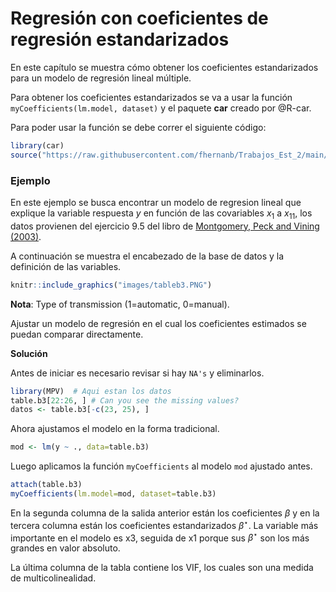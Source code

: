 # Regresión con coeficientes de regresión estandarizados {#coefstand}
En este capítulo se muestra cómo obtener los coeficientes estandarizados para un modelo de regresión lineal múltiple. 

Para obtener los coeficientes estandarizados se va a usar la función `myCoefficients(lm.model, dataset)` y el paquete **car** creado por @R-car. 

Para poder usar la función se debe correr el siguiente código:

```r
library(car)
source("https://raw.githubusercontent.com/fhernanb/Trabajos_Est_2/main/Trabajo%201/funciones.R")
```

### Ejemplo {-}
En este ejemplo se busca encontrar un modelo de regresion lineal que explique la variable respuesta $y$ en función de las covariables $x_1$ a $x_{11}$, los datos provienen del ejercicio 9.5 del libro de [Montgomery, Peck and Vining (2003)](https://www.amazon.com/Introduccion-analisis-regresion-lineal-Spanish/dp/9702403278).

A continuación se muestra el encabezado de la base de datos y la definición de las variables.

```r
knitr::include_graphics("images/tableb3.PNG")
```

__Nota__: Type of transmission (1=automatic, 0=manual).

Ajustar un modelo de regresión en el cual los coeficientes estimados se puedan comparar directamente.

__Solución__

Antes de iniciar es necesario revisar si hay `NA's` y eliminarlos.

```r
library(MPV)  # Aqui estan los datos
table.b3[22:26, ] # Can you see the missing values?
datos <- table.b3[-c(23, 25), ]
```

Ahora ajustamos el modelo en la forma tradicional.

```r
mod <- lm(y ~ ., data=table.b3)
```

Luego aplicamos la función `myCoefficients` al modelo `mod` ajustado antes.

```r
attach(table.b3)
myCoefficients(lm.model=mod, dataset=table.b3)
```

En la segunda columna de la salida anterior están los coeficientes $\beta$ y en la tercera columna están los coeficientes estandarizados $\beta^\star$. La variable más importante en el modelo es x3, seguida de x1 porque sus $\beta^\star$ son los más grandes en valor absoluto.

La última columna de la tabla contiene los VIF, los cuales son una medida de multicolinealidad.




